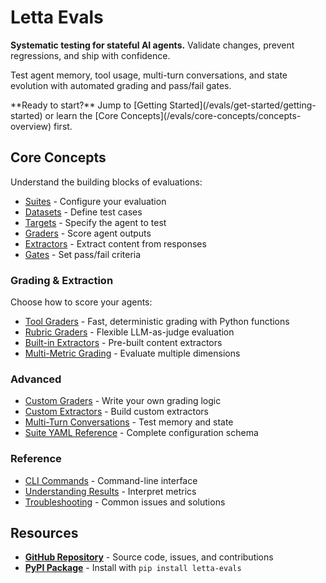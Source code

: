 # Letta Evals

**Systematic testing for stateful AI agents.** Validate changes, prevent regressions, and ship with confidence.

Test agent memory, tool usage, multi-turn conversations, and state evolution with automated grading and pass/fail gates.

<Note>
**Ready to start?** Jump to [Getting Started](/evals/get-started/getting-started) or learn the [Core Concepts](/evals/core-concepts/concepts-overview) first.
</Note>

## Core Concepts

Understand the building blocks of evaluations:

- [Suites](/evals/core-concepts/suites) - Configure your evaluation
- [Datasets](/evals/core-concepts/datasets) - Define test cases
- [Targets](/evals/core-concepts/targets) - Specify the agent to test
- [Graders](/evals/core-concepts/graders) - Score agent outputs
- [Extractors](/evals/core-concepts/extractors) - Extract content from responses
- [Gates](/evals/core-concepts/gates) - Set pass/fail criteria

### Grading & Extraction

Choose how to score your agents:

- [Tool Graders](/evals/graders/tool-graders) - Fast, deterministic grading with Python functions
- [Rubric Graders](/evals/graders/rubric-graders) - Flexible LLM-as-judge evaluation
- [Built-in Extractors](/evals/extractors/built-in-extractors) - Pre-built content extractors
- [Multi-Metric Grading](/evals/graders/multi-metric-grading) - Evaluate multiple dimensions

### Advanced

- [Custom Graders](/evals/advanced/custom-graders) - Write your own grading logic
- [Custom Extractors](/evals/extractors/custom-extractors) - Build custom extractors
- [Multi-Turn Conversations](/evals/advanced/multi-turn-conversations) - Test memory and state
- [Suite YAML Reference](/evals/configuration/suite-yaml-reference) - Complete configuration schema

### Reference

- [CLI Commands](/evals/cli-reference/commands) - Command-line interface
- [Understanding Results](/evals/results-metrics/understanding-results) - Interpret metrics
- [Troubleshooting](/evals/troubleshooting/common-issues) - Common issues and solutions

## Resources

- **[GitHub Repository](https://github.com/letta-ai/letta-evals)** - Source code, issues, and contributions
- **[PyPI Package](https://pypi.org/project/letta-evals/)** - Install with `pip install letta-evals`
